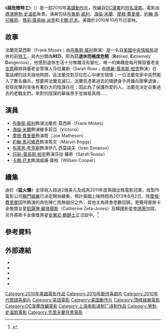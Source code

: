 {{noteTA
|T=zh-hk:猛火爆;zh-hans:赤焰战场;zh-tw:超危險特工;
|G1=Show
|G2=Movie
|1=zh-hk:猛火爆;zh-hans:赤焰战场;zh-tw:超危險特工;
|2=zh-hk:布斯·韋利士;zh-cn:布魯斯·威利斯;zh-tw:布魯斯·威利;
|3=zh-hk:摩根·費曼;zh-cn:摩根·弗里曼;zh-tw:摩根·費里曼;
|4=zh-hk:尊·麥高維治;zh-cn:约翰·马尔科维奇;zh-tw:約翰·馬可維奇;
|5=zh-hk:瑪莉·露絲·柏嘉;zh-cn:玛丽·露易斯·帕克;zh-tw:瑪莉·露易絲·派克;
|6=zh-hk:海倫·美蘭;zh-cn:海伦·米伦;zh-tw:海倫·米蘭;
|7=zh-hk:卡爾·艾本;zh-cn:卡尔·厄本;zh-tw:卡爾·厄本;
|8=zh-hk:白賴仁·葛斯;zh-cn:布莱恩·考克斯;zh-tw:布萊恩·考克斯;
|9=zh-hk:羅拔·舒雲奇;zh-cn:罗伯特·斯文克;zh-tw:勞勃·史溫凱;
|10=zh-hk:時光旅的戀人;zh-cn:时间旅行者的妻子;zh-tw:時空旅人之妻;
|11=zh-hk:高凶三萬尺;zh-cn:空中危机;zh-tw:空中危機;
|12=zh-hk:嘉芙蓮·薛達-鍾斯;zh-hant:凱薩琳·麗塔瓊斯;zh-cn:凯瑟琳·泽塔-琼斯;
}}
{{Infobox Film
| name           = -{zh-cn:赤焰战场; zh-tw:超危險特工; zh-hk:猛火爆;}-
| original_name  = {{lang|en|''RED''}}
| image          = 猛火爆.jpg
| caption        = 
| director       = [[勞勃·史溫凱|勞勃·史溫凱]]
| producer       = Lorenzo di Bonaventura<br /> Mark Vahradian
| executive_producer = Dan Bryant<br />Jake Myers<br />Gregory Noveck
| writer         = 
| screenplay     = Jon Hoeber<br />Erich Hoeber
| story          = Warren Ellis<br />Cully Hamner
| based on       =  {{based on|[[赤焰战场|-{zh-cn:赤焰战场; zh-tw:超危險特工; zh-hk:猛火爆;}-]]||[[华伦·艾利斯|华伦·艾利斯]]|{{Link-en|卡利·哈姆纳|Cully Hamner}}}}
| starring       = [[布魯斯·威利|布魯斯·威利]] <br>[[海倫·米蘭|海倫·米蘭]] <br>[[摩根·費里曼|摩根·費里曼]] <br> [[約翰·馬可維奇|約翰·馬可維奇]] <br>[[瑪麗-露易斯·帕克|瑪莉·露易絲·派克]] <br>[[卡爾·厄本|卡爾·厄本]]
| music          = [[克里斯托弗·贝克|克里斯托弗·贝克]]	 	
| cinematography = Florian Ballhaus
| editing        = Thom Noble
| distributor    = [[顶峰娱乐|顶峰娱乐]]
| released       = {{Film date|2010|10|20|美國、臺灣|2010|11|4|香港|2011|4|1|中國大陸}} 
| runtime        = 111分鐘
| country        = {{USA}}
| language       = 英語
| budget         = $58,000,000美元<ref name=Mojo>{{cite web |url=http://www.boxofficemojo.com/movies/?id=red2010.htm |title=Red (2010) |work=[[Box_Office_Mojo|Box Office Mojo]]|accessdate=21 June 2012}}</ref>
| gross          = $199,006,387美元<ref name=Mojo>{{cite web |url=http://www.boxofficemojo.com/movies/?id=red2010.htm |title=Red (2010) |work=[[Box_Office_Mojo|Box Office Mojo]]|accessdate=21 June 2012}}</ref>
| followed_by    = 《[[超危險特工2：狠戰|-{zh-cn:赤焰战场2; zh-tw:超危險特工2：狠戰; zh-hk:猛火爆2;}-]]》
| tw_name        = 超危險特工
| cn_name        = 赤焰战场
| hk_name        = 猛火爆
|imdb_id =tt1245526
}}
《'''超危險特工'''》（{{lang-en|''RED''}}）是一部2010年[[美國|美國]][[動作片|動作片]]，改編自[[DC漫畫|DC漫畫]]的[[赤焰战场|同名漫畫]]。電影由[[導演|導演]][[勞勃·史溫凱|勞勃·史溫凱]]負責。演員包括[[布魯斯·威利|布魯斯·威利]]、[[海倫·米蘭|海倫·米蘭]]、[[摩根·費里曼|摩根·費里曼]]、[[約翰·馬可維奇|約翰·馬可維奇]]、[[瑪麗-露易斯·帕克|瑪莉·露易絲·派克]]和[[卡爾·厄本|卡爾·厄本]]。美國於2010年10月15日首映。

== 故事 ==
法蘭克莫西斯（Frank Moses；由[[布魯斯·威利|布魯斯·威利]]飾演）是一名自[[美國中央情報局|美國中央情報局]]退休的前[[特工|特工]]，局內分類為'''RED'''，即為'''已退休而極度危險'''（'''R'''etired, '''E'''xtremely '''D'''angerous），他感到退休生活十分無趣沒有變化，唯一的樂趣是每月撕毀養老金[[支票|支票]]藉故與養老金管理人莎拉羅斯（Sarah Ross；由[[瑪麗-露易斯·帕克|瑪麗-露易斯·帕克]]飾演）在電話裡的談天說地時間，且法蘭克對莎拉在心中漸生情愫；一日法蘭克家中突然闖入了數名傭兵，想要將法蘭克滅口，法蘭克憑著過去的矯健身手將傭兵團擊退後，發現攻擊的背後有著巨大的陰謀存在；因此為了保護所愛的人，法蘭克決定召集過去的老戰友們，來對抗陰謀的幕後黑手並揭發真相……

== 演員 ==
* [[布魯斯·威利|布魯斯·威利]]飾演法蘭克·莫西斯（Frank Moses）
* [[海倫·米蘭|海倫·米蘭]]飾演維多莉亞（Victoria）
* [[摩根·費里曼|摩根·費里曼]]飾演喬（Joe Matheson）
* [[約翰·馬可維奇|約翰·馬可維奇]]飾演馬文（Marvin Boggs）
* [[布萊恩·考克斯_(演員)|布萊恩·考克斯]]飾演伊凡·西莫諾夫（Ivan Simanov）
* [[玛丽-露易斯·帕克|玛丽-露易斯·帕克]]飾演莎拉·羅斯（Sarah Roses）
* [[卡爾·厄本|卡爾·厄本]]飾演威廉·庫柏（William Cooper）

== 續集 ==
{{main|超危險特工2：狠戰}}
由於《'''猛火爆'''》全球收入超過2億美元及成為2011年度美國出租電影冠軍，故製作電影公司[[獅門娛樂|獅門娛樂]]已決定開拍續集，預計美國上映時間為2013年8月2日。除[[摩根·費里曼|摩根·費里曼]]因所飾演的角色陣亡而無戲份之外，其他主角將會悉數回歸。更獲得奧斯卡金像獎女星[[凱薩琳·麗塔瓊斯|凱薩琳·麗塔瓊斯]]（Catherine Zeta-Jones）及韓國影星[[李炳憲|李炳憲]]加盟。另外奧斯卡金像獎男星[[安東尼·鶴健士|安東尼·鶴健士]]正洽談中。<ref name=Hollywoodreporter>{{cite web |url=http://www.hollywoodreporter.com/heat-vision/catherine-zeta-jones-red-2-bruce-willis-helen-mirren-dean-parisot-323126 |title=Catherine Zeta-Jones Joins Bruce Willis, Helen Mirren in 'RED 2' |work=[[The_Hollywood_Reporter|The Hollywood Reporter]]|accessdate=22 June 2012}}</ref>

== 參考資料 ==
<references/>

== 外部連結 ==
* {{IMDb title|1245526|Red}}
* {{Allmovie title|504371|Red}}
* {{mojo title|red2010|Red}}
* {{rotten-tomatoes|red|Red}}
* {{metacritic film|red|Red}}

{{DC漫画电影}}
{{勞勃·史溫凱}}
{{上海电影译制厂|一}}

{{DEFAULTSORT:RED}}
[[Category:2010年美國電影作品|Category:2010年美國電影作品]]
[[Category:2010年動作喜劇片|Category:2010年動作喜劇片]]
[[Category:2010年代間諜喜劇片|Category:2010年代間諜喜劇片]]
[[Category:英語電影|Category:英語電影]]
[[Category:美国動作片|Category:美国動作片]]
[[Category:頂峰娛樂電影|Category:頂峰娛樂電影]]
[[Category:DC漫畫改編電影|Category:DC漫畫改編電影]]
[[Category:上海电影译制厂译制作品|Category:上海电影译制厂译制作品]]
[[Category:勞勃·史溫凱電影|Category:勞勃·史溫凱電影]]
[[Category:克里夫蘭背景電影|Category:克里夫蘭背景電影]]